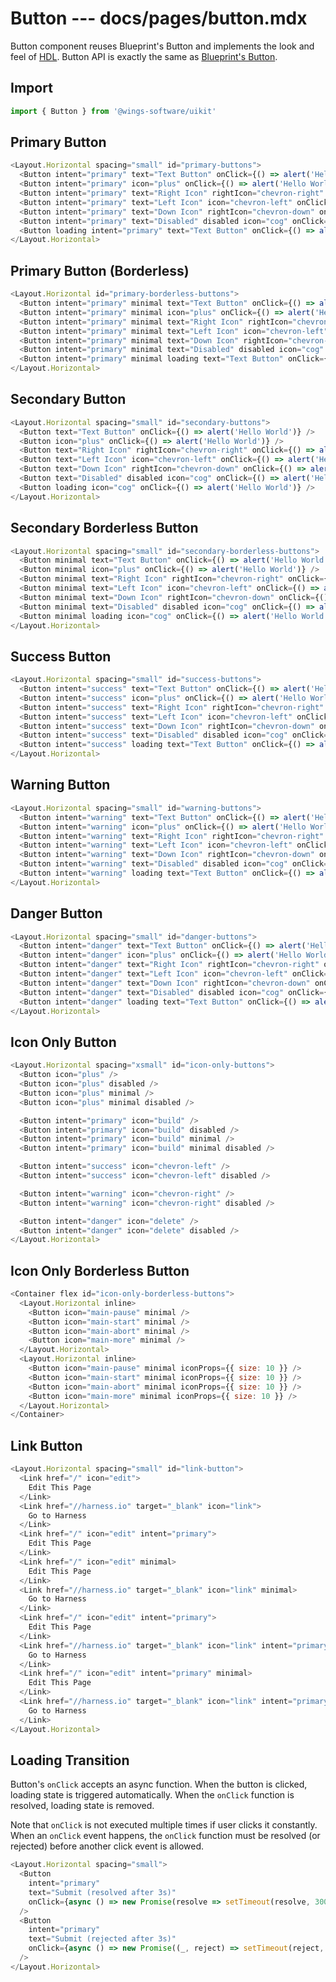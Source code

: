 # Button --- docs/pages/button.mdx

Button component reuses Blueprint's Button and implements the look and feel of [HDL](https://projects.invisionapp.com/d/?origin=v7#/projects/prototypes/17628604). Button API is exactly the same as [Blueprint's Button](https://blueprintjs.com/docs/#core/components/button).

## Import

```js
import { Button } from '@wings-software/uikit'
```

## Primary Button

```js live=true
<Layout.Horizontal spacing="small" id="primary-buttons">
  <Button intent="primary" text="Text Button" onClick={() => alert('Hello World')} />
  <Button intent="primary" icon="plus" onClick={() => alert('Hello World')} />
  <Button intent="primary" text="Right Icon" rightIcon="chevron-right" onClick={() => alert('Hello World')} />
  <Button intent="primary" text="Left Icon" icon="chevron-left" onClick={() => alert('Hello World')} />
  <Button intent="primary" text="Down Icon" rightIcon="chevron-down" onClick={() => alert('Hello World')} />
  <Button intent="primary" text="Disabled" disabled icon="cog" onClick={() => alert('Hello World')} />
  <Button loading intent="primary" text="Text Button" onClick={() => alert('Hello World')} />
</Layout.Horizontal>
```

## Primary Button (Borderless)

```js live=true
<Layout.Horizontal id="primary-borderless-buttons">
  <Button intent="primary" minimal text="Text Button" onClick={() => alert('Hello World')} />
  <Button intent="primary" minimal icon="plus" onClick={() => alert('Hello World')} />
  <Button intent="primary" minimal text="Right Icon" rightIcon="chevron-right" onClick={() => alert('Hello World')} />
  <Button intent="primary" minimal text="Left Icon" icon="chevron-left" onClick={() => alert('Hello World')} />
  <Button intent="primary" minimal text="Down Icon" rightIcon="chevron-down" onClick={() => alert('Hello World')} />
  <Button intent="primary" minimal text="Disabled" disabled icon="cog" onClick={() => alert('Hello World')} />
  <Button intent="primary" minimal loading text="Text Button" onClick={() => alert('Hello World')} />
</Layout.Horizontal>
```

## Secondary Button

```js live=true
<Layout.Horizontal spacing="small" id="secondary-buttons">
  <Button text="Text Button" onClick={() => alert('Hello World')} />
  <Button icon="plus" onClick={() => alert('Hello World')} />
  <Button text="Right Icon" rightIcon="chevron-right" onClick={() => alert('Hello World')} />
  <Button text="Left Icon" icon="chevron-left" onClick={() => alert('Hello World')} />
  <Button text="Down Icon" rightIcon="chevron-down" onClick={() => alert('Hello World')} />
  <Button text="Disabled" disabled icon="cog" onClick={() => alert('Hello World')} />
  <Button loading icon="cog" onClick={() => alert('Hello World')} />
</Layout.Horizontal>
```

## Secondary Borderless Button

```js live=true
<Layout.Horizontal spacing="small" id="secondary-borderless-buttons">
  <Button minimal text="Text Button" onClick={() => alert('Hello World')} />
  <Button minimal icon="plus" onClick={() => alert('Hello World')} />
  <Button minimal text="Right Icon" rightIcon="chevron-right" onClick={() => alert('Hello World')} />
  <Button minimal text="Left Icon" icon="chevron-left" onClick={() => alert('Hello World')} />
  <Button minimal text="Down Icon" rightIcon="chevron-down" onClick={() => alert('Hello World')} />
  <Button minimal text="Disabled" disabled icon="cog" onClick={() => alert('Hello World')} />
  <Button minimal loading icon="cog" onClick={() => alert('Hello World')} />
</Layout.Horizontal>
```

## Success Button

```js live=true
<Layout.Horizontal spacing="small" id="success-buttons">
  <Button intent="success" text="Text Button" onClick={() => alert('Hello World')} />
  <Button intent="success" icon="plus" onClick={() => alert('Hello World')} />
  <Button intent="success" text="Right Icon" rightIcon="chevron-right" onClick={() => alert('Hello World')} />
  <Button intent="success" text="Left Icon" icon="chevron-left" onClick={() => alert('Hello World')} />
  <Button intent="success" text="Down Icon" rightIcon="chevron-down" onClick={() => alert('Hello World')} />
  <Button intent="success" text="Disabled" disabled icon="cog" onClick={() => alert('Hello World')} />
  <Button intent="success" loading text="Text Button" onClick={() => alert('Hello World')} />
</Layout.Horizontal>
```

## Warning Button

```js live=true
<Layout.Horizontal spacing="small" id="warning-buttons">
  <Button intent="warning" text="Text Button" onClick={() => alert('Hello World')} />
  <Button intent="warning" icon="plus" onClick={() => alert('Hello World')} />
  <Button intent="warning" text="Right Icon" rightIcon="chevron-right" onClick={() => alert('Hello World')} />
  <Button intent="warning" text="Left Icon" icon="chevron-left" onClick={() => alert('Hello World')} />
  <Button intent="warning" text="Down Icon" rightIcon="chevron-down" onClick={() => alert('Hello World')} />
  <Button intent="warning" text="Disabled" disabled icon="cog" onClick={() => alert('Hello World')} />
  <Button intent="warning" loading text="Text Button" onClick={() => alert('Hello World')} />
</Layout.Horizontal>
```

## Danger Button

```js live=true
<Layout.Horizontal spacing="small" id="danger-buttons">
  <Button intent="danger" text="Text Button" onClick={() => alert('Hello World')} />
  <Button intent="danger" icon="plus" onClick={() => alert('Hello World')} />
  <Button intent="danger" text="Right Icon" rightIcon="chevron-right" onClick={() => alert('Hello World')} />
  <Button intent="danger" text="Left Icon" icon="chevron-left" onClick={() => alert('Hello World')} />
  <Button intent="danger" text="Down Icon" rightIcon="chevron-down" onClick={() => alert('Hello World')} />
  <Button intent="danger" text="Disabled" disabled icon="cog" onClick={() => alert('Hello World')} />
  <Button intent="danger" loading text="Text Button" onClick={() => alert('Hello World')} />
</Layout.Horizontal>
```

## Icon Only Button

```js live=true
<Layout.Horizontal spacing="xsmall" id="icon-only-buttons">
  <Button icon="plus" />
  <Button icon="plus" disabled />
  <Button icon="plus" minimal />
  <Button icon="plus" minimal disabled />

  <Button intent="primary" icon="build" />
  <Button intent="primary" icon="build" disabled />
  <Button intent="primary" icon="build" minimal />
  <Button intent="primary" icon="build" minimal disabled />

  <Button intent="success" icon="chevron-left" />
  <Button intent="success" icon="chevron-left" disabled />

  <Button intent="warning" icon="chevron-right" />
  <Button intent="warning" icon="chevron-right" disabled />

  <Button intent="danger" icon="delete" />
  <Button intent="danger" icon="delete" disabled />
</Layout.Horizontal>
```

## Icon Only Borderless Button

```js live=true
<Container flex id="icon-only-borderless-buttons">
  <Layout.Horizontal inline>
    <Button icon="main-pause" minimal />
    <Button icon="main-start" minimal />
    <Button icon="main-abort" minimal />
    <Button icon="main-more" minimal />
  </Layout.Horizontal>
  <Layout.Horizontal inline>
    <Button icon="main-pause" minimal iconProps={{ size: 10 }} />
    <Button icon="main-start" minimal iconProps={{ size: 10 }} />
    <Button icon="main-abort" minimal iconProps={{ size: 10 }} />
    <Button icon="main-more" minimal iconProps={{ size: 10 }} />
  </Layout.Horizontal>
</Container>
```

## Link Button

```js live=true
<Layout.Horizontal spacing="small" id="link-button">
  <Link href="/" icon="edit">
    Edit This Page
  </Link>
  <Link href="//harness.io" target="_blank" icon="link">
    Go to Harness
  </Link>
  <Link href="/" icon="edit" intent="primary">
    Edit This Page
  </Link>
  <Link href="/" icon="edit" minimal>
    Edit This Page
  </Link>
  <Link href="//harness.io" target="_blank" icon="link" minimal>
    Go to Harness
  </Link>
  <Link href="/" icon="edit" intent="primary">
    Edit This Page
  </Link>
  <Link href="//harness.io" target="_blank" icon="link" intent="primary">
    Go to Harness
  </Link>
  <Link href="/" icon="edit" intent="primary" minimal>
    Edit This Page
  </Link>
  <Link href="//harness.io" target="_blank" icon="link" intent="primary" minimal>
    Go to Harness
  </Link>
</Layout.Horizontal>
```

## Loading Transition

Button's `onClick` accepts an async function. When the button is clicked, loading state is triggered automatically. When the `onClick` function is resolved, loading state is removed.

Note that `onClick` is not executed multiple times if user clicks it constantly. When an `onClick` event happens, the `onClick` function must be resolved (or rejected) before another click event is allowed.

```js live=true
<Layout.Horizontal spacing="small">
  <Button
    intent="primary"
    text="Submit (resolved after 3s)"
    onClick={async () => new Promise(resolve => setTimeout(resolve, 3000))}
  />
  <Button
    intent="primary"
    text="Submit (rejected after 3s)"
    onClick={async () => new Promise((_, reject) => setTimeout(reject, 3000))}
  />
</Layout.Horizontal>
```
